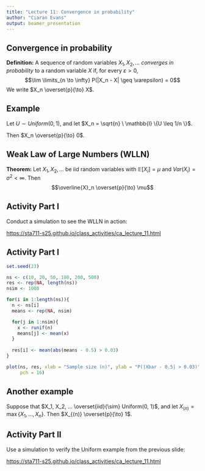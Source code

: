 ```yaml
---
title: "Lecture 11: Convergence in probability"
author: "Ciaran Evans"
output: beamer_presentation
---
```


## Convergence in probability

**Definition:** A sequence of random variables $X_1, X_2,...$ *converges in probability* to a random variable $X$ if, for every $\varepsilon > 0$,
$$\lim \limits_{n \to \infty} P(|X_n - X| \geq \varepsilon) = 0$$
We write $X_n \overset{p}{\to} X$.

\vspace{4cm}

## Example

Let $U \sim Uniform(0, 1)$, and let $X_n = \sqrt{n} \ \mathbb{I} \{U \leq 1/n \}$.

Then $X_n \overset{p}{\to} 0$.

\vspace{5cm}


## Weak Law of Large Numbers (WLLN)

**Theorem:** Let $X_1, X_2, ...$ be iid random variables with $\mathbb{E}[X_i] = \mu$ and $Var(X_i) = \sigma^2 < \infty$. Then
$$\overline{X}_n \overset{p}{\to} \mu$$

\vspace{5cm}

## Activity Part I

Conduct a simulation to see the WLLN in action:

[https://sta711-s25.github.io/class_activities/ca_lecture_11.html](https://sta711-s25.github.io/class_activities/ca_lecture_11.html)

## Activity Part I

```r
set.seed(23)

ns <- c(10, 20, 50, 100, 200, 500)
res <- rep(NA, length(ns))
nsim <- 1000

for(i in 1:length(ns)){
  n <- ns[i]
  means <- rep(NA, nsim)

  for(j in 1:nsim){
    x <- runif(n)
    means[j] <- mean(x)
  }
  
  res[i] <- mean(abs(means - 0.5) > 0.03)
}

plot(ns, res, xlab = "Sample size (n)", ylab = "P(|Xbar - 0.5| > 0.03)",
     pch = 16)
```


## Another example

Suppose that $X_1, X_2, ... \overset{iid}{\sim} Uniform(0, 1)$, and let $X_{(n)} = \max\{X_1,...,X_n\}$. Then $X_{(n)} \overset{p}{\to} 1$.

\vspace{6cm}

## Activity Part II

Use a simulation to verify the Uniform example from the previous slide:

[https://sta711-s25.github.io/class_activities/ca_lecture_11.html](https://sta711-s25.github.io/class_activities/ca_lecture_11.html)